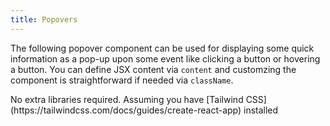 ```yaml
---
title: Popovers
---
```


The following popover component can be used for displaying some quick information as a pop-up upon some event like clicking a button or hovering a button. You can define JSX content via `content` and customzing the component is straightforward if needed via `className`.



<Tabs>
  <TabItem label="Dependencies">
    No extra libraries required. Assuming you have [Tailwind
    CSS](https://tailwindcss.com/docs/guides/create-react-app) installed
  </TabItem>
  <TabItem label="Usage">
    <Code code={popoverApp} lang="jsx" title="App.jsx" />
  </TabItem>
  <TabItem label="Component">
    <Code code={popover} lang="jsx" title="popover.jsx" />
  </TabItem>
</Tabs>
